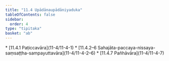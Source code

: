 ```yaml
---
title: "11.4 Upādānaupādāniyaduka"
tableOfContents: false
sidebar:
  order: 4
type: "tipitaka"
basket: "ab"
---
```



<DynamicBreadcrumb />



<TableOfContents>
* [11.4.1 Paṭiccavāra](11-4/11-4-1)
* [11.4.2–6 Sahajāta-paccaya-nissaya-saṃsaṭṭha-sampayuttavāra](11-4/11-4-2–6)
* [11.4.7 Pañhāvāra](11-4/11-4-7)
</TableOfContents>